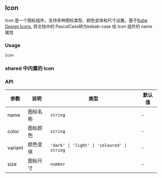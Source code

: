 
## Icon

Icon 是一个图标组件，支持多种图标类型、颜色变体和尺寸设置。基于[Kube Design Icons](https://kube.design/zh/Icons/Icons), 将文档中的 PascalCase转为kebab-case 给 Icon 组件的 name 属性

### Usage

`Icon`

<DemoBlock title="Icon 基本用法" description="展示 Icon 组件的基本用法，包括不同图标类型">
  <Basic />
</DemoBlock>

<DemoBlock title="Icon 变体" description="展示 Icon 组件不同颜色变体的用法">
  <WithVariants />
</DemoBlock>

<DemoBlock title="Icon 尺寸" description="展示 Icon 组件不同尺寸的用法">
  <WithSizes />
</DemoBlock>

### shared 中内置的 Icon

<DemoBlock title="其他内置 Icon" description="展示一些定制的 Icon">
  <Builtin />
</DemoBlock>

### API

| 参数    | 说明     | 类型                                        | 默认值 |
| ------- | -------- | ------------------------------------------- | ------ |
| name    | 图标名称 | `string`                                    | -      |
| color   | 图标颜色 | `string`                                    | -      |
| variant | 颜色变体 | `'dark' \| 'light' \| 'coloured' \| string` | -      |
| size    | 图标尺寸 | `number`                                    | -      |

